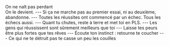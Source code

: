 
<PenseeNegative gradient="linear-gradient(to bottom right, red, yellow)" textColor="white">
  On ne naît pas perdant <br /> 
  On le devient.
</PenseeNegative>
---
<PenseeNegative textColor="white" gradient="linear-gradient(to right, rgba(147,206,222,1) 0%, rgba(117,189,209,1) 41%, rgba(73,165,191,1) 100%)">
  Si ça ne marche pas au premier essai, ni au deuxième, abandonne.
</PenseeNegative>
---
<PenseeNegative textColor="white" gradient="linear-gradient(to right, rgba(255,93,177,1) 0%, rgba(239,1,124,1) 100%)">
Toutes les réussites ont commencé par un échec. Tous les échecs aussi.
</PenseeNegative>
---
<PenseeNegative textColor="white" gradient="linear-gradient(75deg, #8b98e3, #1ed387)">
Quant tu chutes, reste à terre et met toi en PLS.
</PenseeNegative>
---
<PenseeNegative textColor="white" gradient="linear-gradient(270deg, #21d26c, #badc91)">
Les gens qui réussissent sont sûrement meilleurs que toi
</PenseeNegative>
---
<PenseeNegative textColor="white" gradient="linear-gradient(to right, rgba(255,93,177,1) 0%, rgba(239,1,124,1) 100%)">
Laisse tes peurs être plus fortes que tes rêves
</PenseeNegative>
---
<PenseeNegative textColor="white" gradient="linear-gradient(270deg, #21d26c, #badc91)">
Écoute ton instinct : retourne te coucher
</PenseeNegative>
---
<PenseeNegative textColor="white" gradient="linear-gradient(244deg, #d850aa, #db0513)">
Ce qui ne te détruit pas te casse un peu les couilles
</PenseeNegative>

